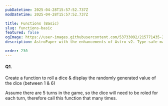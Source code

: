 ```yaml
---
pubDatetime: 2025-04-28T15:57:52.737Z
modDatetime: 2025-04-28T15:57:52.737Z

title: Functions (Basic)
slug: functions-basic
featured: false
ogImage: https://user-images.githubusercontent.com/53733092/215771435-25408246-2309-4f8b-a781-1f3d93bdf0ec.png
description: AstroPaper with the enhancements of Astro v2. Type-safe markdown contents, bug fixes and better dev experience etc.

order: 230
---
```


#### Q1.

Create a function to roll a dice & display the randomly generated value of the dice (between 1 & 6)

Assume there are 5 turns in the game, so the dice will need to be roled for each turn, therefore call this function that many times.